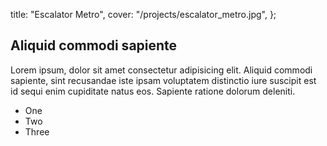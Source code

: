   title: "Escalator Metro",
  cover: "/projects/escalator_metro.jpg",
};

## Aliquid commodi sapiente

Lorem ipsum, dolor sit amet consectetur adipisicing elit. Aliquid commodi sapiente, sint recusandae iste ipsam voluptatem distinctio iure suscipit est id sequi enim cupiditate natus eos. Sapiente ratione dolorum deleniti.

- One
- Two
- Three
